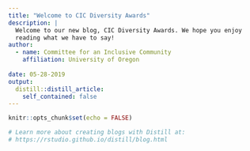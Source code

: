 ```yaml
---
title: "Welcome to CIC Diversity Awards"
description: |
  Welcome to our new blog, CIC Diversity Awards. We hope you enjoy 
  reading what we have to say!
author:
  - name: Committee for an Inclusive Community
    affiliation: University of Oregon
    
date: 05-28-2019
output:
  distill::distill_article:
    self_contained: false
---
```


```r
knitr::opts_chunk$set(echo = FALSE)

# Learn more about creating blogs with Distill at:
# https://rstudio.github.io/distill/blog.html

```



